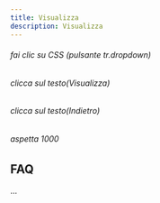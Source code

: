 ```yaml
---
title: Visualizza
description: Visualizza
---
```

###### fai clic su CSS (pulsante tr.dropdown)

###### clicca sul testo(Visualizza)

###### clicca sul testo(Indietro)

###### aspetta 1000

FAQ
---

...
